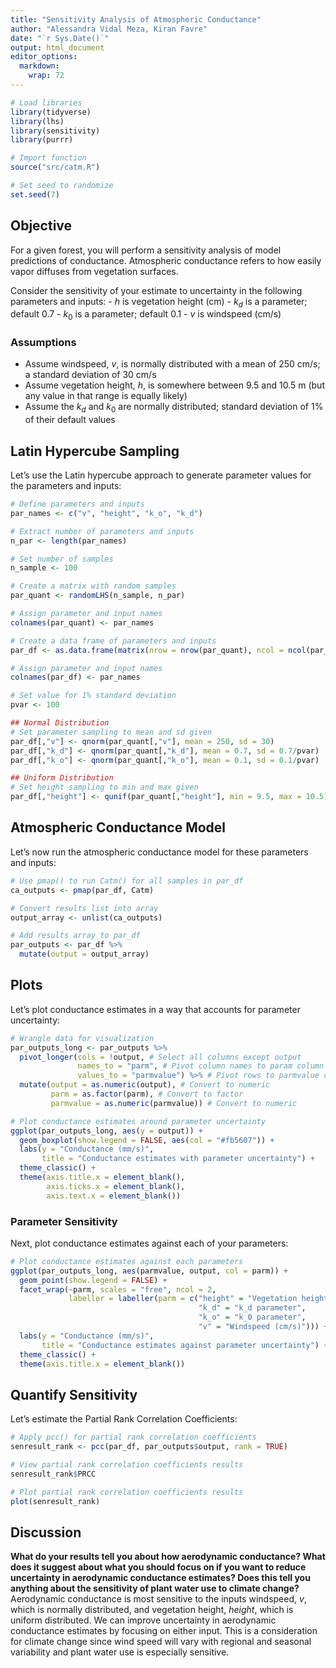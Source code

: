 ```yaml
---
title: "Sensitivity Analysis of Atmospheric Conductance"
author: "Alessandra Vidal Meza, Kiran Favre"
date: "`r Sys.Date()`"
output: html_document
editor_options: 
  markdown: 
    wrap: 72
---
```


```r
# Load libraries
library(tidyverse)
library(lhs)
library(sensitivity)
library(purrr)

# Import function
source("src/catm.R")

# Set seed to randomize
set.seed(7)
```

## Objective
For a given forest, you will perform a sensitivity analysis of model predictions of conductance. Atmospheric conductance refers to how easily vapor diffuses from vegetation surfaces.  

Consider the sensitivity of your estimate to uncertainty in the following parameters and inputs: 
- $h$ is vegetation height (cm)
- $k_d$ is a parameter; default 0.7
- $k_0$ is a parameter; default 0.1
- $v$ is windspeed (cm/s)

### Assumptions
- Assume windspeed, $v$, is normally distributed with a mean of 250 cm/s; a standard deviation of 30 cm/s
- Assume vegetation height, $h$, is somewhere between 9.5 and 10.5 m (but any value in that range is equally likely)
- Assume the $k_d$ and $k_0$ are normally distributed; standard deviation of 1% of their default values


## Latin Hypercube Sampling
Let's use the Latin hypercube approach to generate parameter values for the parameters and inputs:
```r
# Define parameters and inputs
par_names <- c("v", "height", "k_o", "k_d")

# Extract number of parameters and inputs
n_par <- length(par_names)

# Set number of samples
n_sample <- 100

# Create a matrix with random samples
par_quant <- randomLHS(n_sample, n_par)

# Assign parameter and input names
colnames(par_quant) <- par_names

# Create a data frame of parameters and inputs
par_df <- as.data.frame(matrix(nrow = nrow(par_quant), ncol = ncol(par_quant)))

# Assign parameter and input names
colnames(par_df) <- par_names

# Set value for 1% standard deviation
pvar <- 100

## Normal Distribution
# Set parameter sampling to mean and sd given
par_df[,"v"] <- qnorm(par_quant[,"v"], mean = 250, sd = 30)
par_df[,"k_d"] <- qnorm(par_quant[,"k_d"], mean = 0.7, sd = 0.7/pvar)
par_df[,"k_o"] <- qnorm(par_quant[,"k_o"], mean = 0.1, sd = 0.1/pvar)

## Uniform Distribution
# Set height sampling to min and max given
par_df[,"height"] <- qunif(par_quant[,"height"], min = 9.5, max = 10.5)
```

## Atmospheric Conductance Model
Let's now run the atmospheric conductance model for these parameters and inputs:
```r
# Use pmap() to run Catm() for all samples in par_df
ca_outputs <- pmap(par_df, Catm)

# Convert results list into array
output_array <- unlist(ca_outputs)

# Add results array to par_df
par_outputs <- par_df %>%
  mutate(output = output_array)
```

## Plots
Let's plot conductance estimates in a way that accounts for parameter uncertainty:
```r
# Wrangle data for visualization
par_outputs_long <- par_outputs %>% 
  pivot_longer(cols = !output, # Select all columns except output
               names_to = "parm", # Pivot column names to param column
               values_to = "parmvalue") %>% # Pivot rows to parmvalue column
  mutate(output = as.numeric(output), # Convert to numeric
         parm = as.factor(parm), # Convert to factor
         parmvalue = as.numeric(parmvalue)) # Convert to numeric

# Plot conductance estimates around parameter uncertainty
ggplot(par_outputs_long, aes(y = output)) + 
  geom_boxplot(show.legend = FALSE, aes(col = "#fb5607")) +
  labs(y = "Conductance (mm/s)",
       title = "Conductance estimates with parameter uncertainty") +
  theme_classic() +
  theme(axis.title.x = element_blank(),
        axis.ticks.x = element_blank(),
        axis.text.x = element_blank()) 
```

### Parameter Sensitivity
Next, plot conductance estimates against each of your parameters:
```r
# Plot conductance estimates against each parameters
ggplot(par_outputs_long, aes(parmvalue, output, col = parm)) + 
  geom_point(show.legend = FALSE) + 
  facet_wrap(~parm, scales = "free", ncol = 2, 
             labeller = labeller(parm = c("height" = "Vegetation height (cm)",
                                          "k_d" = "k_d parameter",
                                          "k_o" = "k_0 parameter",
                                          "v" = "Windspeed (cm/s)"))) +
  labs(y = "Conductance (mm/s)",
       title = "Conductance estimates against parameter uncertainty") +
  theme_classic() +
  theme(axis.title.x = element_blank())
```

## Quantify Sensitivity 
Let's estimate the Partial Rank Correlation Coefficients:
```r
# Apply pcc() for partial rank correlation coefficients 
senresult_rank <- pcc(par_df, par_outputs$output, rank = TRUE)

# View partial rank correlation coefficients results
senresult_rank$PRCC

# Plot partial rank correlation coefficients results
plot(senresult_rank)
```

## Discussion 
**What do your results tell you about how aerodynamic conductance? What does it suggest about what you should focus on if you want to reduce uncertainty in aerodynamic conductance estimates? Does this tell you anything about the sensitivity of plant water use to climate change?**
Aerodynamic conductance is most sensitive to the inputs windspeed, $v$, which is normally distributed, and vegetation height, $height$, which is uniform distributed. We can improve uncertainty in aerodynamic conductance estimates by focusing on either input. This is a consideration for climate change since wind speed will vary with regional and seasonal variability and plant water use is especially sensitive. 
